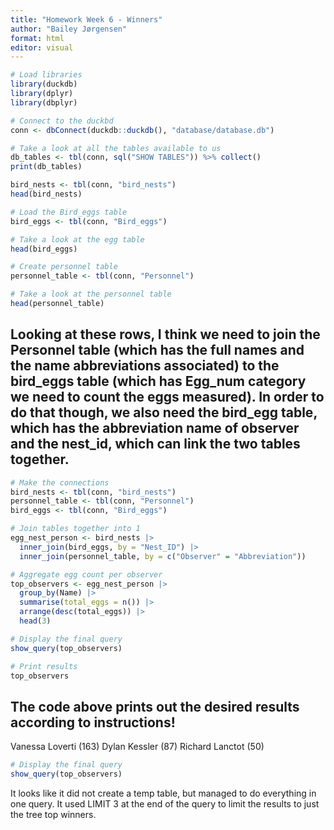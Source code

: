 ```yaml
---
title: "Homework Week 6 - Winners"
author: "Bailey Jørgensen"
format: html
editor: visual
---
```


```r
# Load libraries
library(duckdb)
library(dplyr)
library(dbplyr)
```


```r
# Connect to the duckbd 
conn <- dbConnect(duckdb::duckdb(), "database/database.db")
```


```r
# Take a look at all the tables available to us
db_tables <- tbl(conn, sql("SHOW TABLES")) %>% collect()
print(db_tables)
```
```r
bird_nests <- tbl(conn, "bird_nests")
head(bird_nests)
```


```r
# Load the Bird_eggs table
bird_eggs <- tbl(conn, "Bird_eggs")

# Take a look at the egg table
head(bird_eggs)
```
```r
# Create personnel table
personnel_table <- tbl(conn, "Personnel")

# Take a look at the personnel table
head(personnel_table)

```

## Looking at these rows, I think we need to join the Personnel table (which has the full names and the name abbreviations associated) to the bird_eggs table (which has Egg_num category we need to count the eggs measured). In order to do that though, we also need the bird_egg table, which has the abbreviation name of observer and the nest_id, which can link the two tables together. 


```r
# Make the connections
bird_nests <- tbl(conn, "bird_nests")
personnel_table <- tbl(conn, "Personnel")
bird_eggs <- tbl(conn, "Bird_eggs")

# Join tables together into 1
egg_nest_person <- bird_nests |> 
  inner_join(bird_eggs, by = "Nest_ID") |> 
  inner_join(personnel_table, by = c("Observer" = "Abbreviation"))

# Aggregate egg count per observer
top_observers <- egg_nest_person |> 
  group_by(Name) |> 
  summarise(total_eggs = n()) |> 
  arrange(desc(total_eggs)) |> 
  head(3)

# Display the final query
show_query(top_observers)

# Print results
top_observers

```

## The code above prints out the desired results according to instructions! 

Vanessa Loverti (163)
Dylan Kessler (87)
Richard Lanctot (50)

```r
# Display the final query
show_query(top_observers)
```
It looks like it did not create a temp table, but managed to do everything in one query. It used LIMIT 3 at the end of the query to limit the results to just the tree top winners. 


